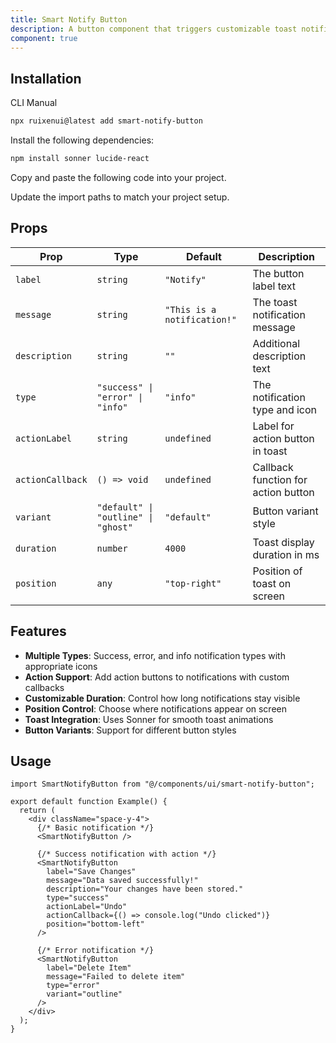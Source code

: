 ```yaml
---
title: Smart Notify Button
description: A button component that triggers customizable toast notifications with actions and different types.
component: true
---
```


<ComponentPreview name="smart-notify-button-demo" />

## Installation

<Tabs defaultValue="cli">

<TabsList>
  <TabsTrigger value="cli">CLI</TabsTrigger>
  <TabsTrigger value="manual">Manual</TabsTrigger>
</TabsList>
<TabsContent value="cli">

```bash
npx ruixenui@latest add smart-notify-button
```

</TabsContent>

<TabsContent value="manual">

<Steps>

<Step>Install the following dependencies:</Step>

```bash
npm install sonner lucide-react
```

<Step>Copy and paste the following code into your project.</Step>

<ComponentSource name="smart-notify-button" />

<Step>Update the import paths to match your project setup.</Step>

</Steps>

</TabsContent>

</Tabs>

## Props

| Prop             | Type                                | Default                     | Description                         |
| ---------------- | ----------------------------------- | --------------------------- | ----------------------------------- |
| `label`          | `string`                            | `"Notify"`                  | The button label text               |
| `message`        | `string`                            | `"This is a notification!"` | The toast notification message      |
| `description`    | `string`                            | `""`                        | Additional description text         |
| `type`           | `"success" \| "error" \| "info"`    | `"info"`                    | The notification type and icon      |
| `actionLabel`    | `string`                            | `undefined`                 | Label for action button in toast    |
| `actionCallback` | `() => void`                        | `undefined`                 | Callback function for action button |
| `variant`        | `"default" \| "outline" \| "ghost"` | `"default"`                 | Button variant style                |
| `duration`       | `number`                            | `4000`                      | Toast display duration in ms        |
| `position`       | `any`                               | `"top-right"`               | Position of toast on screen         |

## Features

- **Multiple Types**: Success, error, and info notification types with appropriate icons
- **Action Support**: Add action buttons to notifications with custom callbacks
- **Customizable Duration**: Control how long notifications stay visible
- **Position Control**: Choose where notifications appear on screen
- **Toast Integration**: Uses Sonner for smooth toast animations
- **Button Variants**: Support for different button styles

## Usage

```tsx
import SmartNotifyButton from "@/components/ui/smart-notify-button";

export default function Example() {
  return (
    <div className="space-y-4">
      {/* Basic notification */}
      <SmartNotifyButton />

      {/* Success notification with action */}
      <SmartNotifyButton
        label="Save Changes"
        message="Data saved successfully!"
        description="Your changes have been stored."
        type="success"
        actionLabel="Undo"
        actionCallback={() => console.log("Undo clicked")}
        position="bottom-left"
      />

      {/* Error notification */}
      <SmartNotifyButton
        label="Delete Item"
        message="Failed to delete item"
        type="error"
        variant="outline"
      />
    </div>
  );
}
```
